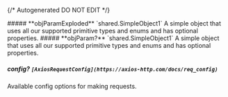 {/* Autogenerated DO NOT EDIT  */}

<Collapsible>
    ##### **objParamExploded** `shared.SimpleObject1`
    A simple object that uses all our supported primitive types and enums and has optional properties.
    <Collapsible.Break/>
    <SimpleObject1/>
</Collapsible>

<Collapsible>
    ##### **objParam?** `shared.SimpleObject1`
    A simple object that uses all our supported primitive types and enums and has optional properties.
    <Collapsible.Break/>
    <SimpleObject1/>
</Collapsible>

##### **config?** `[AxiosRequestConfig](https://axios-http.com/docs/req_config)`
Available config options for making requests.

